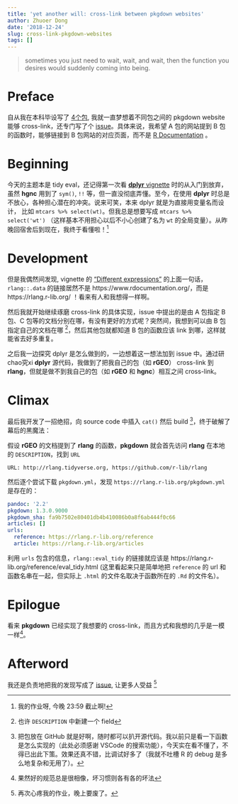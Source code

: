 ```yaml
---
title: 'yet another will: cross-link between pkgdown websites'
author: Zhuoer Dong
date: '2018-12-24'
slug: cross-link-pkgdown-websites
tags: []
---
```


> sometimes you just need to wait, wait, and wait, then the function you desires would suddenly coming into being.


# Preface

自从我在本科毕设写了 [4个包](https://dongzhuoer.github.io/thesis/), 我就一直梦想着不同包之间的  pkgdown website 能够 cross-link，还专门写了个 [issue](https://github.com/r-lib/pkgdown/issues/765)。具体来说，我希望 A 包的网站提到 B 包的函数时，能够链接到 B 包网站的对应页面，而不是 [R Documentation](https://www.rdocumentation.org/) 。


# Beginning

今天的主题本是 tidy eval，还记得第一次看 [**dplyr** vignette](https://dplyr.tidyverse.org/articles/programming.html) 时的从入门到放弃，虽然 **hgnc** 用到了 `sym()`, `!!` 等，但一直没彻底弄懂。至今，在使用 **dplyr** 时总是不放心，各种担心潜在的冲突。说来可笑，本来 dplyr 就是为直接用变量名而设计， 比如 `mtcars %>% select(wt)`。但我总是想要写成 `mtcars %>% select('wt')` （这样基本不用担心以后不小心创建了名为 `wt` 的全局变量）。从昨晚回宿舍后到现在，我终于看懂啦！^[我的作业呀, 今晚 23:59 截止啊!]


# Development

但是我偶然间发现, vignette 的 ["Different expressions"](https://dplyr.tidyverse.org/articles/programming.html#different-expressions) 的上面一句话，`rlang::.data` 的链接居然不是 https://www.rdocumentation.org/，而是 https://rlang.r-lib.org/ ！看来有人和我想得一样啊。

然后我就开始继续琢磨 cross-link 的具体实现，issue 中提出的是由 A 包指定 B 包、C 包等的文档分别在哪，有没有更好的方式呢？突然间，我想到可以由 B 包指定自己的文档在哪 ^[也许 `DESCRIPTION` 中新建一个 field]，然后其他包就都知道 B 包的函数应该 link 到哪，这样就能省去好多重复。

之后我一边探究 dplyr 是怎么做到的，一边想着这一想法加到 issue 中。通过研chao究xi **dplyr** 源代码，我做到了把我自己的包（如 **rGEO**） cross-link 到 **rlang**，但就是做不到我自己的包（如 **rGEO** 和 **hgnc**）相互之间 cross-link。


# Climax

最后我开发了一招绝招，向 source code 中插入 `cat()` 然后 build ^[把包放在 GitHub 就是好啊，随时都可以扒开源代码。我以前只是看一下函数是怎么实现的（此处必须感谢 VSCode 的搜索功能），今天实在看不懂了，不得已出此下策。效果还真不错，比调试好多了（我就不吐槽 R 的 debug 是多么地复杂和无用了）。]，终于破解了幕后的黑魔法：

假设 **rGEO** 的文档提到了 **rlang** 的函数，**pkgdown** 就会首先访问 **rlang** 在本地的 `DESCRIPTION`，找到 `URL`

```
URL: http://rlang.tidyverse.org, https://github.com/r-lib/rlang
```

然后逐个尝试下载 `pkgdown.yml`，发现 `https://rlang.r-lib.org/pkgdown.yml` 是存在的：

```yaml
pandoc: '2.2'
pkgdown: 1.3.0.9000
pkgdown_sha: fa9b7502e80401db4b410086b0a8f6ab444f0c66
articles: []
urls:
  reference: https://rlang.r-lib.org/reference
  article: https://rlang.r-lib.org/articles
```

利用 `urls` 包含的信息，`rlang::eval_tidy` 的链接就应该是 https://rlang.r-lib.org/reference/eval_tidy.html (这里看起来只是简单地把 `reference` 的 url 和函数名串在一起，但实际上 `.html` 的文件名取决于函数所在的 `.Rd` 的文件名）。


# Epilogue

看来 **pkgdown** 已经实现了我想要的 cross-link，而且方式和我想的几乎是一模一样^[果然好的规范总是很相像，坏习惯则各有各的坏法]。


# Afterword

我还是负责地把我的发现写成了 [issue](https://github.com/r-lib/pkgdown/issues/946), 让更多人受益 ^[再次心疼我的作业，晚上要废了。]






